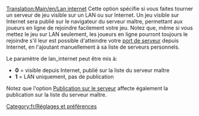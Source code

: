 [[Translation:Main/en/Lan internet]]
{{en/-}}
Cette option spécifie si vous faites tourner un serveur de jeu visible sur un LAN ou sur Internet. Un jeu visible sur Internet sera publié sur le navigateur du serveur maître, permettant aux joueurs en ligne de rejoindre facilement votre jeu. Notez que, même si vous mettez le jeu sur LAN seulement, les joueurs en ligne pourront toujours le rejoindre s'il leur est possible d'atteindre votre [[Main/fr/Port du serveur|port de serveur]] depuis Internet, en l'ajoutant manuellement à  sa liste de serveurs personnels.

Le paramètre de lan_internet peut être mis à:
* '''0''' = visible depuis Internet, publié sur la liste du serveur maître
* '''1''' = LAN uniquement, pas de publication

Notez que l'option [[Main/fr/Annonce du serveur|Publication sur le serveur]] affecte également la publication sur la liste du serveur maître.

[[Category:fr/Réglages et préférences]]